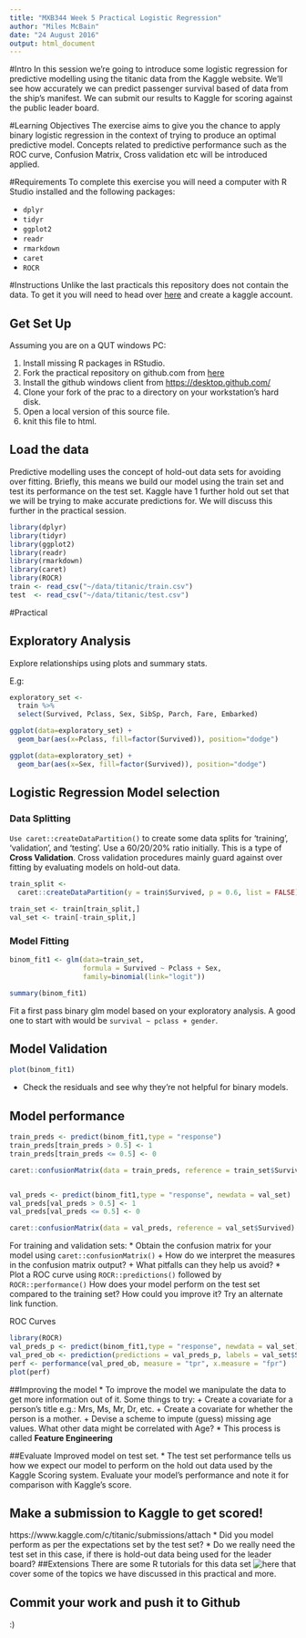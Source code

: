 ```yaml
---
title: "MXB344 Week 5 Practical Logistic Regression"
author: "Miles McBain"
date: "24 August 2016"
output: html_document
---
```


#Intro
In this session we're going to introduce some logistic regression for predictive modelling using the titanic data from the Kaggle website. We'll see how accurately we can predict passenger survival based of data from the ship's manifest. We can submit our results to Kaggle for scoring against the public leader board.

#Learning Objectives
The exercise aims to give you the chance to apply binary logistic regression in the context of trying to produce an optimal predictive model. Concepts related to predictive performance such as the ROC curve, Confusion Matrix, Cross validation etc will be introduced applied.

#Requirements
To complete this exercise you will need a computer with R Studio installed and the following packages:

* `dplyr`
* `tidyr`
* `ggplot2`
* `readr`
* `rmarkdown`
* `caret`
* `ROCR`


#Instructions
Unlike the last practicals this repository does not contain the data. To get it you will need to head over [here](https://www.kaggle.com/c/titanic) and create a kaggle account.

## Get Set Up
Assuming you are on a QUT windows PC:

1. Install missing R packages in RStudio.
2. Fork the practical repository on github.com from [here](https://github.com/MilesMcBain/MXB344_wk5_prac)
3. Install the github windows client from [https://desktop.github.com/](https://desktop.github.com/)
4. Clone your fork of the prac to a directory on your workstation's hard disk.
5. Open a local version of this source file.
7. knit this file to html.



## Load the data
Predictive modelling uses the concept of hold-out data sets for avoiding over fitting. Briefly, this means we build our model using the train set and test its performance on the test set. Kaggle have 1 further hold out set that we will be trying to make accurate predictions for. We will discuss this further in the practical session.

```r

library(dplyr)
library(tidyr)
library(ggplot2)
library(readr)
library(rmarkdown)
library(caret)
library(ROCR)
train <- read_csv("~/data/titanic/train.csv")
test  <- read_csv("~/data/titanic/test.csv")
```
#Practical

## Exploratory Analysis
Explore relationships using plots and summary stats.

E.g:
```r
exploratory_set <-
  train %>%
  select(Survived, Pclass, Sex, SibSp, Parch, Fare, Embarked)

ggplot(data=exploratory_set) + 
  geom_bar(aes(x=Pclass, fill=factor(Survived)), position="dodge")

ggplot(data=exploratory_set) + 
  geom_bar(aes(x=Sex, fill=factor(Survived)), position="dodge")
```

## Logistic Regression Model selection

### Data Splitting
`Use caret::createDataPartition()` to create some data splits for 'training', 'validation', and 'testing'. Use a 60/20/20% ratio initially. This is a type of  **Cross Validation**. Cross validation procedures mainly guard against over fitting by evaluating models on hold-out data. 

```r
train_split <-
  caret::createDataPartition(y = train$Survived, p = 0.6, list = FALSE) 

train_set <- train[train_split,]
val_set <- train[-train_split,]
```


### Model Fitting
```r
binom_fit1 <- glm(data=train_set,
                  formula = Survived ~ Pclass + Sex,
                  family=binomial(link="logit"))

summary(binom_fit1)
```

Fit a first pass binary glm model based on your exploratory analysis. A good one to start with would be `survival ~ pclass + gender`.

## Model Validation
```r
plot(binom_fit1)
```

* Check the residuals and see why they're not helpful for binary models.

## Model performance 

```r
train_preds <- predict(binom_fit1,type = "response")
train_preds[train_preds > 0.5] <- 1
train_preds[train_preds <= 0.5] <- 0

caret::confusionMatrix(data = train_preds, reference = train_set$Survived)


val_preds <- predict(binom_fit1,type = "response", newdata = val_set)
val_preds[val_preds > 0.5] <- 1
val_preds[val_preds <= 0.5] <- 0

caret::confusionMatrix(data = val_preds, reference = val_set$Survived)
```

For training and validation sets:
* Obtain the confusion matrix for your model using `caret::confusionMatrix()`
  + How do we interpret the measures in the confusion matrix output?
  + What pitfalls can they help us avoid?
* Plot a ROC curve using `ROCR::predictions()` followed by `ROCR::performance()`
How does your model perform on the test set compared to the training set? How could you improve it? Try an alternate link function.

ROC Curves
```r
library(ROCR)
val_preds_p <- predict(binom_fit1,type = "response", newdata = val_set)
val_pred_ob <- prediction(predictions = val_preds_p, labels = val_set$Survived)
perf <- performance(val_pred_ob, measure = "tpr", x.measure = "fpr")
plot(perf)
```


##Improving the model
* To improve the model we manipulate the data to get more information out of it. Some things to try:
    + Create a covariate for a person's title e.g.: Mrs, Ms, Mr, Dr, etc.
    + Create a covariate for whether the person is a mother.
    + Devise a scheme to impute (guess) missing age values. What other data might be correlated with Age?
* This process is called **Feature Engineering**

##Evaluate Improved model on test set.
* The test set performance tells us how we expect our model to perform on the hold out data used by the Kaggle Scoring system. Evaluate your model's performance and note it for comparison with Kaggle's score.

## Make a submission to Kaggle to get scored!
https://www.kaggle.com/c/titanic/submissions/attach
* Did you model perform as per the expectations set by the test set?
* Do we really need the test set in this case, if there is hold-out data being used for the leader board?
##Extensions
There are some R tutorials for this data set ![here](https://www.kaggle.com/c/titanic/details/new-getting-started-with-r) that cover some of the topics we have discussed in this practical and more.

## Commit your work and push it to Github
:)